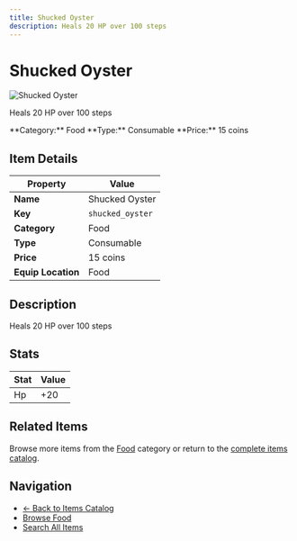 ```yaml
---
title: Shucked Oyster
description: Heals 20 HP over 100 steps
---
```


# Shucked Oyster

<div className="flex items-start gap-6 mb-8">
  <div className="flex-shrink-0">
    <img src="/assets/resources/cooking/shucked_oyster.png" alt="Shucked Oyster" className="w-24 h-24 border rounded-lg" />
  </div>
  <div className="flex-1">
    <div className="space-y-2">
      <p className="text-lg text-muted-foreground">Heals 20 HP over 100 steps</p>
      <div className="flex flex-wrap gap-4 text-sm">
        <span className="px-2 py-1 bg-blue-100 dark:bg-blue-900 rounded-md">
          **Category:** Food
        </span>
        <span className="px-2 py-1 bg-green-100 dark:bg-green-900 rounded-md">
          **Type:** Consumable
        </span>
        <span className="px-2 py-1 bg-yellow-100 dark:bg-yellow-900 rounded-md">
          **Price:** 15 coins
        </span>
      </div>
    </div>
  </div>
</div>

## Item Details

| Property | Value |
|----------|-------|
| **Name** | Shucked Oyster |
| **Key** | `shucked_oyster` |
| **Category** | Food |
| **Type** | Consumable |
| **Price** | 15 coins |
| **Equip Location** | Food |

## Description

Heals 20 HP over 100 steps


## Stats

| Stat | Value |
|------|-------|
| Hp | +20 |


## Related Items

Browse more items from the [Food](/docs/items#food) category or return to the [complete items catalog](/docs/items).

## Navigation

- [← Back to Items Catalog](/docs/items)
- [Browse Food](/docs/items#food)
- [Search All Items](/search)

